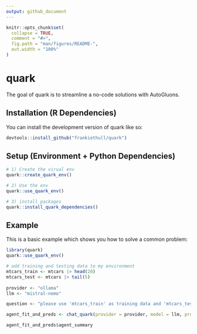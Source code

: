 ```yaml
---
output: github_document
---
```


<!-- README.md is generated from README.Rmd. Please edit that file -->

```r
knitr::opts_chunk$set(
  collapse = TRUE,
  comment = "#>",
  fig.path = "man/figures/README-",
  out.width = "100%"
)
```

# quark

<!-- badges: start -->
<!-- badges: end -->

The goal of quark is to streamline a no-code solutions with AutoGluons. 

## Installation (R Dependencies)

You can install the development version of quark like so:

``` r
devtools::install_github("frankiethull/quark")
```

## Setup (Environment + Python Dependencies)

```r
# 1) Create the virual env
quark::create_quark_env()

# 2) Use the env
quark::use_quark_env()

# 3) install packages
quark::install_quark_dependencies()
```


## Example

This is a basic example which shows you how to solve a common problem:

```r
library(quark)
quark::use_quark_env()
```


```r
# add training and testing data to my environment
mtcars_train <- mtcars |> head(20)
mtcars_test <- mtcars |> tail(5)
 
provider <- "ollama"
llm <- "mistral-nemo"

question <- "please use 'mtcars_train' as training data and 'mtcars_test' as testing data and run the tabular module. I want to predict 'mpg'."

agent_fit_and_preds <- chat_quark(provider = provider, model = llm, prompt = question)

agent_fit_and_preds$agent_summary
```

